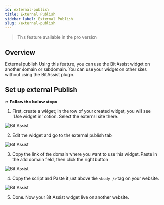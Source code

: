 ```yaml
---
id: external-publish
title: External Publish
sidebar_label: External Publish
slug: /external-publish
---
```



> This feature available in the pro version

## Overview
External publish Using this feature, you can use the Bit Assist widget on another domain or subdomain. You can use your widget on other sites without using the Bit Assist plugin.

## Set up external Publish
**➦ Follow the below steps**

1.	First, create a widget; in the row of your created widget, you will see 'Use widget in' option. Select the external site there. 
  <Image src="external-publish/create-widget-and-select-use-widget-in" alt="Bit Assist" w="1046" h="200"/>

2.	Edit the widget and go to the external publish tab
  <Image src="external-publish/external-tab" alt="Bit Assist" w="1046" h="200"/>
 
3.	Copy the link of the domain where you want to use this widget. Paste in the add domain field, then click the right button
  <Image src="external-publish/add-domain" alt="Bit Assist" w="1046" h="200"/>
 
4.	Copy the script and Paste it just above the `<body />` tag on your website.
  <Image src="external-publish/copy-the-script" alt="Bit Assist" w="1046" h="200"/>
 
5.	Done. Now your Bit Assist widget live on another website.





<Feedback/>